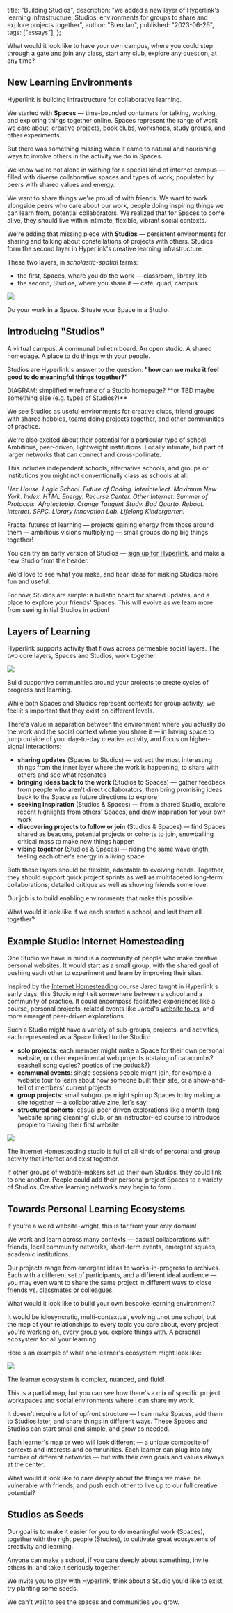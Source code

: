   title: "Building Studios",
  description:
    "we added a new layer of Hyperlink's learning infrastructure, Studios: environments for groups to share and explore projects together",
  author: "Brendan",
  published: "2023-06-26",
  tags: ["essays"],
};

<Quote>
  What would it look like to have your own campus, where you could step through
  a gate and join any class, start any club, explore any question, at any time?
</Quote>

## New Learning Environments

Hyperlink is building infrastructure for collaborative learning.

We started with **Spaces** — time-bounded containers for talking, working, and exploring things together online. Spaces represent the range of work we care about: creative projects, book clubs, workshops, study groups, and other experiments.

But there was something missing when it came to natural and nourishing ways to involve others in the activity we do in Spaces.

We know we're not alone in wishing for a special kind of internet campus — filled with diverse collaborative spaces and types of work; populated by peers with shared values and energy.

We want to share things we're proud of with friends. We want to work alongside peers who care about our work, people doing inspiring things we can learn from, potential collaborators. We realized that for Spaces to come alive, they should live within intimate, flexible, vibrant social contexts.

We're adding that missing piece with **Studios** — persistent environments for sharing and talking about constellations of projects with others. Studios form the second layer in Hyperlink's creative learning infrastructure.

These two layers, in _scholastic-spatial_ terms:

- the first, Spaces, where you do the work — classroom, library, lab
- the second, Studios, where you share it — café, quad, campus

![](/images/building-studios/building-studios-spaces-studios.png)

<Caption>Do your work in a Space. Situate your Space in a Studio.</Caption>

## Introducing "Studios"

A virtual campus. A communal bulletin board. An open studio. A shared homepage. A place to do things with your people.

Studios are Hyperlink's answer to the question: **"how can we make it feel good to do meaningful things together?"**

<VisualPlaceholder>
  DIAGRAM: simplified wireframe of a Studio homepage? **or TBD maybe something
  else (e.g. types of Studios?)**
</VisualPlaceholder>

We see Studios as useful environments for creative clubs, friend groups with shared hobbies, teams doing projects together, and other communities of practice.

We're also excited about their potential for a particular type of school. Ambitious, peer-driven, lightweight institutions. Locally intimate, but part of larger networks that can connect and cross-pollinate.

This includes independent schools, alternative schools, and groups or institutions you might not conventionally class as schools at all:

_Hex House. Logic School. Future of Coding. Interintellect. Maximum New York. Index. HTML Energy. Recurse Center. Other Internet. Summer of Protocols. Afrotectopia. Orange Tangent Study. Bad Quarto. Reboot. Interact. SFPC. Library Innovation Lab. Lifelong Kindergarten._

Fractal futures of learning — projects gaining energy from those around them — ambitious visions multiplying — small groups doing big things together!

<CTA>
You can try an early version of Studios — <a href="https://hyperlink.academy/signup">sign up for Hyperlink</a>, and make
a new Studio from the header.

We'd love to see what you make, and hear ideas for making Studios more fun and useful.

</CTA>

For now, Studios are simple: a bulletin board for shared updates, and a place to explore your friends' Spaces. This will evolve as we learn more from seeing initial Studios in action!

## Layers of Learning

Hyperlink supports activity that flows across permeable social layers. The two core layers, Spaces and Studios, work together.

![](/images/building-studios/building-studios-flow.png)

<Caption>
  Build supportive communities around your projects to create cycles of progress
  and learning.
</Caption>

While both Spaces and Studios represent contexts for group activity, we feel it's important that they exist on different levels.

There's value in separation between the environment where you actually do the work and the social context where you share it — in having space to jump outside of your day-to-day creative activity, and focus on higher-signal interactions:

- **sharing updates** (Spaces to Studios) — extract the most interesting things from the inner layer where the work is happening, to share with others and see what resonates
- **bringing ideas back to the work** (Studios to Spaces) — gather feedback from people who aren't direct collaborators, then bring promising ideas back to the Space as future directions to explore
- **seeking inspiration** (Studios & Spaces) — from a shared Studio, explore recent highlights from others' Spaces, and draw inspiration for your own work
- **discovering projects to follow or join** (Studios & Spaces) — find Spaces shared as beacons, potential projects or cohorts to join, snowballing critical mass to make new things happen
- **vibing together** (Studios & Spaces) — riding the same wavelength, feeling each other's energy in a living space

Both these layers should be flexible, adaptable to evolving needs. Together, they should support quick project sprints as well as multifaceted long-term collaborations; detailed critique as well as showing friends some love.

Our job is to build enabling environments that make this possible.

<Quote>
  What would it look like if we each started a school, and knit them all
  together?
</Quote>

## Example Studio: Internet Homesteading

One Studio we have in mind is a community of people who make creative personal websites. It would start as a small group, with the shared goal of pushing each other to experiment and learn by improving their sites.

Inspired by the [Internet Homesteading](https://year-one.hyperlink.academy/courses/internet-homesteading/22) course Jared taught in Hyperlink's early days, this Studio might sit somewhere between a school and a community of practice. It could encompass facilitated experiences like a course, personal projects, related events like Jared's [website tours](https://youtube.com/playlist?list=PLEXbN99LY3OCarUeXcxWeZzOelXQvVdAA), and more emergent peer-driven explorations.

Such a Studio might have a variety of sub-groups, projects, and activities, each represented as a Space linked to the Studio:

- **solo projects**: each member might make a Space for their own personal website, or other experimental web projects (catalog of catacombs? seashell song cycles? poetics of the potluck?)
- **communal events**: single sessions people might join, for example a website tour to learn about how someone built their site, or a show-and-tell of members' current projects
- **group projects**: small subgroups might spin up Spaces to try making a site together — a collaborative zine, let's say!
- **structured cohorts**: casual peer-driven explorations like a month-long 'website spring cleaning' club, or an instructor-led course to introduce people to making their first website

![](/images/building-studios/building-studios-studio.png)

<Caption>
  The Internet Homesteading studio is full of all kinds of personal and group
  activity that interact and exist together.
</Caption>

If other groups of website-makers set up their own Studios, they could link to one another. People could add their personal project Spaces to a variety of Studios. Creative learning networks may begin to form…

## Towards Personal Learning Ecosystems

If you're a weird website-wright, this is far from your only domain!

We work and learn across many contexts — casual collaborations with friends, local community networks, short-term events, emergent squads, academic institutions.

Our projects range from emergent ideas to works-in-progress to archives. Each with a different set of participants, and a different ideal audience — you may even want to share the same project in different ways to close friends vs. classmates or colleagues.

<Quote>
  What would it look like to build your own bespoke learning environment?
</Quote>

It would be idiosyncratic, multi-contextual, evolving…not one school, but the map of your relationships to every topic you care about, every project you're working on, every group you explore things with. A personal ecosystem for all your learning.

Here's an example of what one learner's ecosystem might look like:

![](/images/building-studios/building-studios-learning-network.png)

<Caption>The learner ecosystem is complex, nuanced, and fluid!</Caption>

This is a partial map, but you can see how there's a mix of specific project workspaces and social environments where I can share my work.

It doesn't require a lot of upfront structure — I can make Spaces, add them to Studios later, and share things in different ways. These Spaces and Studios can start small and simple, and grow as needed.

Each learner's map or web will look different — a unique composite of contexts and interests and communities. Each learner can plug into any number of different networks — but with their own goals and values always at the center.

<Quote>
  What would it look like to care deeply about the things we make, be vulnerable
  with friends, and push each other to live up to our full creative potential?
</Quote>

## Studios as Seeds

Our goal is to make it easier for you to do meaningful work (Spaces), together with the right people (Studios), to cultivate great ecosystems of creativity and learning.

Anyone can make a school, if you care deeply about something, invite others in, and take it seriously together.

We invite you to play with Hyperlink, think about a Studio you'd like to exist, try planting some seeds.

We can't wait to see the spaces and communities you grow.
